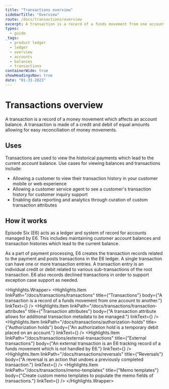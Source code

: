 ```yaml
---
title: "Transactions overview"
sidebarTitle: "Overview"
route: /docs/transactions/overview
excerpt: A transaction is a record of a funds movement from one account to another.
types: 
  - guide
_tags:
  - product ledger
  - ledger
  - overview
  - accounts
  - balances
  - transactions
containerWide: true
showHeadingsNav: true
date: "01-31-2023"
---
```



# Transactions overview

A transaction is a record of a money movement which affects an account balance. A transaction is made of a credit and debit of equal amounts allowing for easy reconciliation of money movements.

## Uses

Transactions are used to view the historical payments which lead to the current account balance. Use cases for viewing balances and transactions include:

- Allowing a customer to view their transaction history in your customer mobile or web experience
- Allowing a customer service agent to see a customer's transaction history for customer inquiry support
- Enabling data reporting and analytics through curation of custom transaction attributes

## How it works

Episode Six (E6) acts as a ledger and system of record for accounts managed by E6. This includes maintaining customer account balances and transaction histories which lead to the current balance.

As a part of payment processing, E6 creates the transaction records related to the payment and posts transactions in the E6 ledger. A single transaction can have one or more transaction entries. A transaction entry is an individual credit or debit related to various sub-transactions of the root transaction. E6 also records declined transactions in order to support exception case support as needed.

<Highlights.Wrapper>
    <Highlights.Item
        linkPath="/docs/transactions/transactions"
        title={"Transactions"}
        body={"A transaction is a record of a funds movement from one account to another."}
        linkText={<Trans i18nKey="learn-more" />}
    />
    <Highlights.Item
        linkPath="/docs/transactions/transaction-attributes"
        title={"Transaction attributes"}
        body={"A transaction attribute allows for additional transaction metadata to be managed."}
        linkText={<Trans i18nKey="learn-more" />}
    />
    <Highlights.Item
        linkPath="/docs/transactions/authorization-holds"
        title={"Authorization holds"}
        body={"An authorization hold is a temporary debit placed on an account."}
        linkText={<Trans i18nKey="learn-more" />}
    />
    <Highlights.Item
        linkPath="/docs/transactions/external-transactions"
        title={"External transactions"}
        body={"An external transaction is an E6 tracking record of a funds movement which is not handled by E6."}
        linkText={<Trans i18nKey="learn-more" />}
    />
    <Highlights.Item
        linkPath="/docs/transactions/reversals"
        title={"Reversals"}
        body={"A reversal is an action that undoes a previously completed transaction."}
        linkText={<Trans i18nKey="learn-more" />}
    />
    <Highlights.Item
        linkPath="/docs/transactions/memo-templates"
        title={"Memo templates"}
        body={"Create custom memo templates to populate the memo fields of transactions."}
        linkText={<Trans i18nKey="learn-more" />}
    />
</Highlights.Wrapper>
